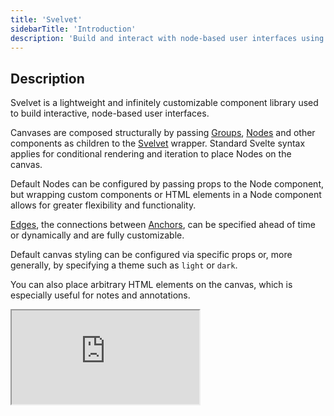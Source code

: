 ```yaml
---
title: 'Svelvet'
sidebarTitle: 'Introduction'
description: 'Build and interact with node-based user interfaces using Svelte'
---
```


## Description

Svelvet is a lightweight and infinitely customizable component library used to build interactive, node-based user interfaces.

Canvases are composed structurally by passing [Groups](/components/group), [Nodes](/components/node) and other components as children to the [Svelvet](/components/svelvet) wrapper. Standard Svelte syntax applies for conditional rendering and iteration to place Nodes on the canvas.

Default Nodes can be configured by passing props to the Node component, but wrapping custom components or HTML elements in a Node component allows for greater flexibility and functionality.

[Edges](/components/edge), the connections between [Anchors](/components/anchor), can be specified ahead of time or dynamically and are fully customizable.

Default canvas styling can be configured via specific props or, more generally, by specifying a theme such as `light` or `dark`.

You can also place arbitrary HTML elements on the canvas, which is especially useful for notes and annotations.

<iframe
	src="https://stackblitz.com/edit/svelvet-v7?embed=1&file=src/routes/+page.svelte&hideExplorer=1&hideNavigation=1&view=preview"
	style={{ width: '100%', height: '500px', borderRadius: '15px' }}
></iframe>
